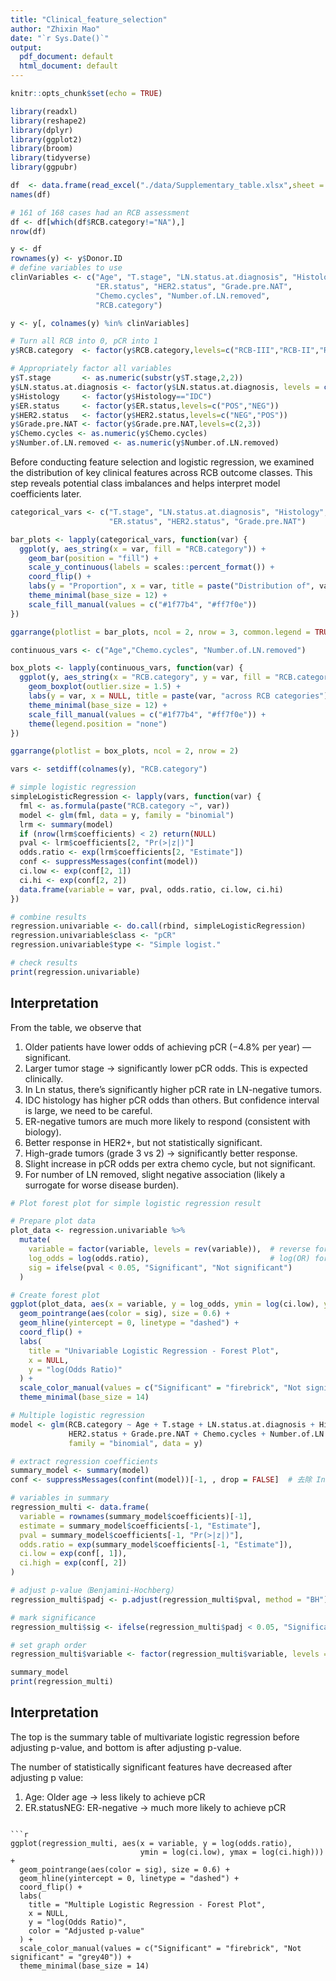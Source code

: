 ```yaml
---
title: "Clinical_feature_selection"
author: "Zhixin Mao"
date: "`r Sys.Date()`"
output:
  pdf_document: default
  html_document: default
---
```


```r
knitr::opts_chunk$set(echo = TRUE)
```

```r
library(readxl)
library(reshape2)
library(dplyr)
library(ggplot2)
library(broom)
library(tidyverse)
library(ggpubr)
```

```r
df  <- data.frame(read_excel("./data/Supplementary_table.xlsx",sheet = 1))
names(df)
```

```r
# 161 of 168 cases had an RCB assessment
df <- df[which(df$RCB.category!="NA"),]
nrow(df) 
```

```r
y <- df
rownames(y) <- y$Donor.ID
# define variables to use
clinVariables <- c("Age", "T.stage", "LN.status.at.diagnosis", "Histology",
                   "ER.status", "HER2.status", "Grade.pre.NAT", 
                   "Chemo.cycles", "Number.of.LN.removed",
                   "RCB.category")

y <- y[, colnames(y) %in% clinVariables]

# Turn all RCB into 0, pCR into 1
y$RCB.category  <- factor(y$RCB.category,levels=c("RCB-III","RCB-II","RCB-I","pCR"),labels=c(0,0,0,1))

# Appropriately factor all variables
y$T.stage       <- as.numeric(substr(y$T.stage,2,2))
y$LN.status.at.diagnosis <- factor(y$LN.status.at.diagnosis, levels = c("POS", "NEG"))
y$Histology     <- factor(y$Histology=="IDC")
y$ER.status     <- factor(y$ER.status,levels=c("POS","NEG"))
y$HER2.status   <- factor(y$HER2.status,levels=c("NEG","POS"))
y$Grade.pre.NAT <- factor(y$Grade.pre.NAT,levels=c(2,3))
y$Chemo.cycles <- as.numeric(y$Chemo.cycles)
y$Number.of.LN.removed <- as.numeric(y$Number.of.LN.removed)

```

Before conducting feature selection and logistic regression, we examined the distribution of key clinical features across RCB outcome classes. This step reveals potential class imbalances and helps interpret model coefficients later.

```r
categorical_vars <- c("T.stage", "LN.status.at.diagnosis", "Histology", 
                      "ER.status", "HER2.status", "Grade.pre.NAT")

bar_plots <- lapply(categorical_vars, function(var) {
  ggplot(y, aes_string(x = var, fill = "RCB.category")) +
    geom_bar(position = "fill") +
    scale_y_continuous(labels = scales::percent_format()) +
    coord_flip() +
    labs(y = "Proportion", x = var, title = paste("Distribution of", var)) +
    theme_minimal(base_size = 12) +
    scale_fill_manual(values = c("#1f77b4", "#ff7f0e"))
})

ggarrange(plotlist = bar_plots, ncol = 2, nrow = 3, common.legend = TRUE, legend = "bottom")

```

```r
continuous_vars <- c("Age","Chemo.cycles", "Number.of.LN.removed")

box_plots <- lapply(continuous_vars, function(var) {
  ggplot(y, aes_string(x = "RCB.category", y = var, fill = "RCB.category")) +
    geom_boxplot(outlier.size = 1.5) +
    labs(y = var, x = NULL, title = paste(var, "across RCB categories")) +
    theme_minimal(base_size = 12) +
    scale_fill_manual(values = c("#1f77b4", "#ff7f0e")) +
    theme(legend.position = "none")
})

ggarrange(plotlist = box_plots, ncol = 2, nrow = 2)

```

```r
vars <- setdiff(colnames(y), "RCB.category")

# simple logistic regression
simpleLogisticRegression <- lapply(vars, function(var) {
  fml <- as.formula(paste("RCB.category ~", var))
  model <- glm(fml, data = y, family = "binomial")
  lrm <- summary(model)
  if (nrow(lrm$coefficients) < 2) return(NULL)
  pval <- lrm$coefficients[2, "Pr(>|z|)"]
  odds.ratio <- exp(lrm$coefficients[2, "Estimate"])
  conf <- suppressMessages(confint(model))
  ci.low <- exp(conf[2, 1])
  ci.hi <- exp(conf[2, 2])
  data.frame(variable = var, pval, odds.ratio, ci.low, ci.hi)
})

# combine results
regression.univariable <- do.call(rbind, simpleLogisticRegression)
regression.univariable$class <- "pCR"
regression.univariable$type <- "Simple logist."

# check results
print(regression.univariable)
```

## Interpretation

From the table, we observe that 

1. Older patients have lower odds of achieving pCR (−4.8% per year) — significant.
2. Larger tumor stage → significantly lower pCR odds. This is expected clinically.
3. In Ln status, there's significantly higher pCR rate in LN-negative tumors.
4. IDC histology has higher pCR odds than others. But confidence interval is large, we need to be careful.
5. ER-negative tumors are much more likely to respond (consistent with biology).
6. Better response in HER2+, but not statistically significant.
7. High-grade tumors (grade 3 vs 2) → significantly better response.
8. Slight increase in pCR odds per extra chemo cycle, but not significant.
9. For number of LN removed, slight negative association (likely a surrogate for worse disease burden).

```r
# Plot forest plot for simple logistic regression result

# Prepare plot data
plot_data <- regression.univariable %>%
  mutate(
    variable = factor(variable, levels = rev(variable)),  # reverse for top-down
    log_odds = log(odds.ratio),                           # log(OR) for symmetry
    sig = ifelse(pval < 0.05, "Significant", "Not significant")
  )

# Create forest plot
ggplot(plot_data, aes(x = variable, y = log_odds, ymin = log(ci.low), ymax = log(ci.hi))) +
  geom_pointrange(aes(color = sig), size = 0.6) +
  geom_hline(yintercept = 0, linetype = "dashed") +
  coord_flip() +
  labs(
    title = "Univariable Logistic Regression - Forest Plot",
    x = NULL,
    y = "log(Odds Ratio)"
  ) +
  scale_color_manual(values = c("Significant" = "firebrick", "Not significant" = "grey40")) +
  theme_minimal(base_size = 14)
```

```r

# Multiple logistic regression
model <- glm(RCB.category ~ Age + T.stage + LN.status.at.diagnosis + Histology + ER.status + 
             HER2.status + Grade.pre.NAT + Chemo.cycles + Number.of.LN.removed, 
             family = "binomial", data = y)

# extract regression coefficients
summary_model <- summary(model)
conf <- suppressMessages(confint(model))[-1, , drop = FALSE]  # 去除 Intercept

# variables in summary
regression_multi <- data.frame(
  variable = rownames(summary_model$coefficients)[-1],
  estimate = summary_model$coefficients[-1, "Estimate"],
  pval = summary_model$coefficients[-1, "Pr(>|z|)"],
  odds.ratio = exp(summary_model$coefficients[-1, "Estimate"]),
  ci.low = exp(conf[, 1]),
  ci.high = exp(conf[, 2])
)

# adjust p-value（Benjamini-Hochberg）
regression_multi$padj <- p.adjust(regression_multi$pval, method = "BH")

# mark significance
regression_multi$sig <- ifelse(regression_multi$padj < 0.05, "Significant", "Not significant")

# set graph order
regression_multi$variable <- factor(regression_multi$variable, levels = rev(regression_multi$variable))

summary_model
print(regression_multi)
```

## Interpretation

The top is the summary table of multivariate logistic regression before adjusting p-value, and bottom is after adjusting p-value.

The number of statistically significant features have decreased after adjusting p value:

1. Age: Older age → less likely to achieve pCR 
2. ER.statusNEG: ER-negative → much more likely to achieve pCR


```

```r
ggplot(regression_multi, aes(x = variable, y = log(odds.ratio), 
                             ymin = log(ci.low), ymax = log(ci.high))) +
  geom_pointrange(aes(color = sig), size = 0.6) +
  geom_hline(yintercept = 0, linetype = "dashed") +
  coord_flip() +
  labs(
    title = "Multiple Logistic Regression - Forest Plot",
    x = NULL,
    y = "log(Odds Ratio)",
    color = "Adjusted p-value"
  ) +
  scale_color_manual(values = c("Significant" = "firebrick", "Not significant" = "grey40")) +
  theme_minimal(base_size = 14)

```


